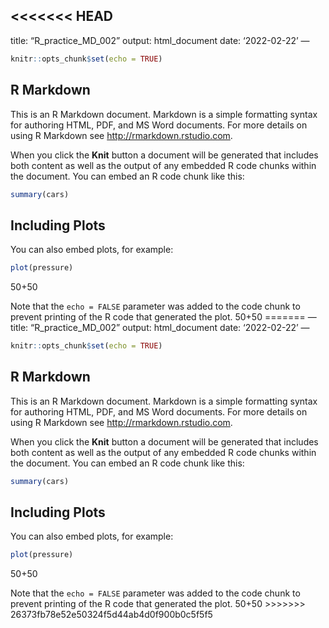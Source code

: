 <<<<<<< HEAD
---
title: "R_practice_MD_002"
output: html_document
date: '2022-02-22'
---

```r
knitr::opts_chunk$set(echo = TRUE)
```

## R Markdown

This is an R Markdown document. Markdown is a simple formatting syntax for authoring HTML, PDF, and MS Word documents. For more details on using R Markdown see <http://rmarkdown.rstudio.com>.

When you click the **Knit** button a document will be generated that includes both content as well as the output of any embedded R code chunks within the document. You can embed an R code chunk like this:

```r
summary(cars)
```

## Including Plots

You can also embed plots, for example:

```r
plot(pressure)
```



50+50


Note that the `echo = FALSE` parameter was added to the code chunk to prevent printing of the R code that generated the plot.
50+50
=======
---
title: "R_practice_MD_002"
output: html_document
date: '2022-02-22'
---

```r
knitr::opts_chunk$set(echo = TRUE)
```

## R Markdown

This is an R Markdown document. Markdown is a simple formatting syntax for authoring HTML, PDF, and MS Word documents. For more details on using R Markdown see <http://rmarkdown.rstudio.com>.

When you click the **Knit** button a document will be generated that includes both content as well as the output of any embedded R code chunks within the document. You can embed an R code chunk like this:

```r
summary(cars)
```

## Including Plots

You can also embed plots, for example:

```r
plot(pressure)
```



50+50


Note that the `echo = FALSE` parameter was added to the code chunk to prevent printing of the R code that generated the plot.
50+50
>>>>>>> 26373fb78e52e50324f5d44ab4d0f900b0c5f5f5
